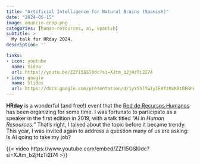 ```yaml
---
title: "Artificial Intelligence for Natural Brains (Spanish)"
date: "2024-05-15"
image: anuncio-crop.png
categories: [human-resources, ai, spanish]
subtitle: >
  My talk for HRday 2024.
description: ''

links:
- icon: youtube
  name: Video
  url: https://youtu.be/ZZf15GSl0dc?si=XJtm_b2jHzTi2I74
- icon: google
  name: Slides
  url: https://docs.google.com/presentation/d/1yY5hlYwiyIE8fzQxRBt8ERPU9VAgZ_4B/edit?usp=sharing&ouid=117898761764034952123&rtpof=true&sd=true
---
```


**HRday** is a wonderful (and free!) event that the [Red de Recursos Humanos](https://redderrhh.com/) has been organizing for some time. I was fortunate to participate as a speaker in the first edition in 2019, with a talk titled *"AI in Human Resources."* That's right, I talked about the topic before it became trendy. This year, I was invited again to address a question many of us are asking: Is AI going to take my job?

{{< video https://www.youtube.com/embed/ZZf15GSl0dc?si=XJtm_b2jHzTi2I74 >}}
